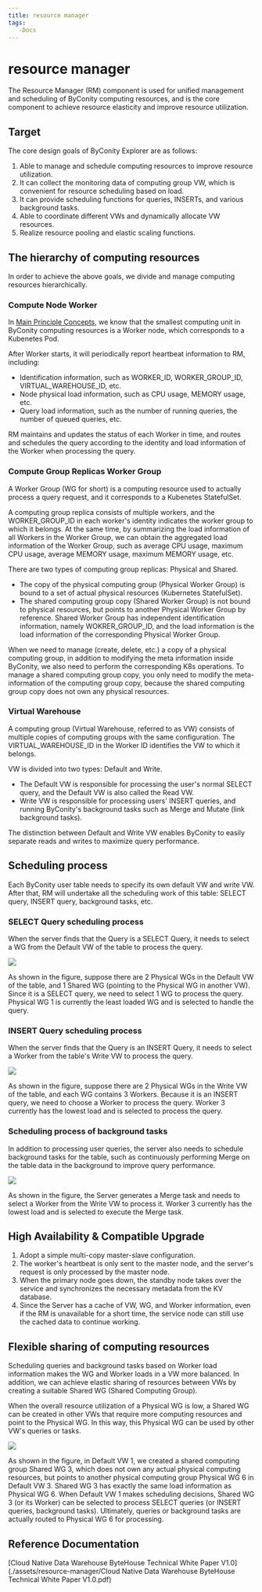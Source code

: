 ```yaml
---
title: resource manager
tags:
   -Docs
---
```


# resource manager

The Resource Manager (RM) component is used for unified management and scheduling of ByConity computing resources, and is the core component to achieve resource elasticity and improve resource utilization.

## Target

The core design goals of ByConity Explorer are as follows:

1. Able to manage and schedule computing resources to improve resource utilization.
2. It can collect the monitoring data of computing group VW, which is convenient for resource scheduling based on load.
3. It can provide scheduling functions for queries, INSERTs, and various background tasks.
4. Able to coordinate different VWs and dynamically allocate VW resources.
5. Realize resource pooling and elastic scaling functions.

## The hierarchy of computing resources

In order to achieve the above goals, we divide and manage computing resources hierarchically.

### Compute Node Worker

In [Main Principle Concepts](../introduction/main-principle-concepts), we know that the smallest computing unit in ByConity computing resources is a Worker node, which corresponds to a Kubenetes Pod.

After Worker starts, it will periodically report heartbeat information to RM, including:

- Identification information, such as WORKER_ID, WORKER_GROUP_ID, VIRTUAL_WAREHOUSE_ID, etc.
- Node physical load information, such as CPU usage, MEMORY usage, etc.
- Query load information, such as the number of running queries, the number of queued queries, etc.

RM maintains and updates the status of each Worker in time, and routes and schedules the query according to the identity and load information of the Worker when processing the query.

### Compute Group Replicas Worker Group

A Worker Group (WG for short) is a computing resource used to actually process a query request, and it corresponds to a Kubenetes StatefulSet.

A computing group replica consists of multiple workers, and the WORKER_GROUP_ID in each worker's identity indicates the worker group to which it belongs. At the same time, by summarizing the load information of all Workers in the Worker Group, we can obtain the aggregated load information of the Worker Group, such as average CPU usage, maximum CPU usage, average MEMORY usage, maximum MEMORY usage, etc.

There are two types of computing group replicas: Physical and Shared.

- The copy of the physical computing group (Physical Worker Group) is bound to a set of actual physical resources (Kubernetes StatefulSet).
- The shared computing group copy (Shared Worker Group) is not bound to physical resources, but points to another Physical Worker Group by reference. Shared Worker Group has independent identification information, namely WOKRER_GROUP_ID, and the load information is the load information of the corresponding Physical Worker Group.

When we need to manage (create, delete, etc.) a copy of a physical computing group, in addition to modifying the meta information inside ByConity, we also need to perform the corresponding K8s operations. To manage a shared computing group copy, you only need to modify the meta-information of the computing group copy, because the shared computing group copy does not own any physical resources.

### Virtual Warehouse

A computing group (Virtual Warehouse, referred to as VW) consists of multiple copies of computing groups with the same configuration. The VIRTUAL_WAREHOUSE_ID in the Worker ID identifies the VW to which it belongs.

VW is divided into two types: Default and Write.

- The Default VW is responsible for processing the user's normal SELECT query, and the Default VW is also called the Read VW.
- Write VW is responsible for processing users' INSERT queries, and running ByConity's background tasks such as Merge and Mutate (link background tasks).

The distinction between Default and Write VW enables ByConity to easily separate reads and writes to maximize query performance.

## Scheduling process

Each ByConity user table needs to specify its own default VW and write VW. After that, RM will undertake all the scheduling work of this table: SELECT query, INSERT query, background tasks, etc.

### SELECT Query scheduling process

When the server finds that the Query is a SELECT Query, it needs to select a WG from the Default VW of the table to process the query.

![](./assets/resource-manager/boxcnbZbcFxobIoWtbHHOFEBuAd.png)

As shown in the figure, suppose there are 2 Physical WGs in the Default VW of the table, and 1 Shared WG (pointing to the Physical WG in another VW). Since it is a SELECT query, we need to select 1 WG to process the query. Physical WG 1 is currently the least loaded WG and is selected to handle the query.

### INSERT Query scheduling process

When the server finds that the Query is an INSERT Query, it needs to select a Worker from the table's Write VW to process the query.

![](./assets/resource-manager/boxcn1vUjQxIvpWIT2zplXffgyg.png)

As shown in the figure, suppose there are 2 Physical WGs in the Write VW of the table, and each WG contains 3 Workers. Because it is an INSERT query, we need to choose a Worker to process the query. Worker 3 currently has the lowest load and is selected to process the query.

### Scheduling process of background tasks

In addition to processing user queries, the server also needs to schedule background tasks for the table, such as continuously performing Merge on the table data in the background to improve query performance.

![](./assets/resource-manager/boxcnHyC6wY1ypvpTr7TkWHtLng.png)

As shown in the figure, the Server generates a Merge task and needs to select a Worker from the Write VW to process it. Worker 3 currently has the lowest load and is selected to execute the Merge task.

## High Availability & Compatible Upgrade

1. Adopt a simple multi-copy master-slave configuration.
2. The worker's heartbeat is only sent to the master node, and the server's request is only processed by the master node.
3. When the primary node goes down, the standby node takes over the service and synchronizes the necessary metadata from the KV database.
4. Since the Server has a cache of VW, WG, and Worker information, even if the RM is unavailable for a short time, the service node can still use the cached data to continue working.

## Flexible sharing of computing resources

Scheduling queries and background tasks based on Worker load information makes the WG and Worker loads in a VW more balanced. In addition, we can achieve elastic sharing of resources between VWs by creating a suitable Shared WG (Shared Computing Group).

When the overall resource utilization of a Physical WG is low, a Shared WG can be created in other VWs that require more computing resources and point to the Physical WG. In this way, this Physical WG can be used by other VW's queries or tasks.

![](./assets/resource-manager/boxcnwYSsOLigmR3d9nblBrpLFg.png)

As shown in the figure, in Default VW 1, we created a shared computing group Shared WG 3, which does not own any actual physical computing resources, but points to another physical computing group Physical WG 6 in Default VW 3. Shared WG 3 has exactly the same load information as Physical WG 6. When Default VW 1 makes scheduling decisions, Shared WG 3 (or its Worker) can be selected to process SELECT queries (or INSERT queries, background tasks). Ultimately, queries or background tasks are actually routed to Physical WG 6 for processing.

## Reference Documentation

[Cloud Native Data Warehouse ByteHouse Technical White Paper V1.0](./assets/resource-manager/Cloud Native Data Warehouse ByteHouse Technical White Paper V1.0.pdf)
